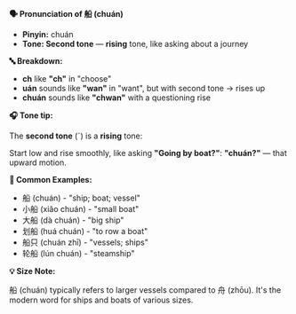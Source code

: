 **🗣️ Pronunciation of 船 (chuán)**

- **Pinyin:** chuán
- **Tone: Second tone** — **rising** tone, like asking about a journey

**🔤 Breakdown:**

- **ch** like **"ch"** in "choose"
- **uán** sounds like **"wan"** in "want", but with second tone → rises up
- **chuán** sounds like **"chwan"** with a questioning rise

**🎧 Tone tip:**

The **second tone** (ˊ) is a **rising** tone:

Start low and rise smoothly, like asking **"Going by boat?"**: **"chuán?"** — that upward motion.

**📝 Common Examples:**

- 船 (chuán) - "ship; boat; vessel"
- 小船 (xiǎo chuán) - "small boat"
- 大船 (dà chuán) - "big ship"
- 划船 (huá chuán) - "to row a boat"
- 船只 (chuán zhī) - "vessels; ships"
- 轮船 (lún chuán) - "steamship"

**💡 Size Note:**

船 (chuán) typically refers to larger vessels compared to 舟 (zhōu). It's the modern word for ships
and boats of various sizes.

